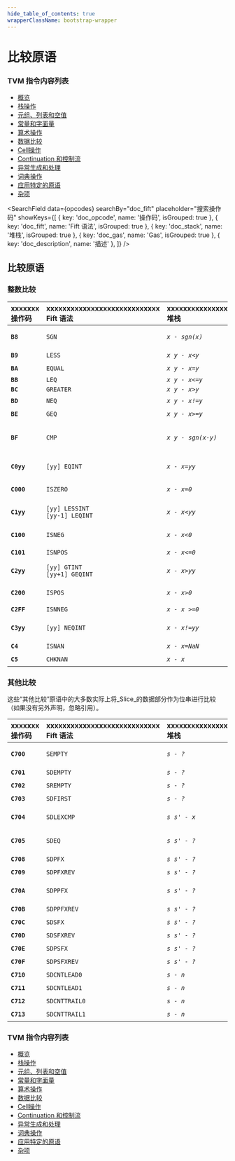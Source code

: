```yaml
---
hide_table_of_contents: true
wrapperClassName: bootstrap-wrapper
---
```



# 比较原语

### TVM 指令内容列表

- [概览](/learn/tvm-instructions/instructions)
- [栈操作](/learn/tvm-instructions/instructions/stack-manipulation)
- [元组、列表和空值](/learn/tvm-instructions/instructions/tuple-list-null)
- [常量和字面量](/learn/tvm-instructions/instructions/constant)
- [算术操作](/learn/tvm-instructions/instructions/arithmetic)
- [数据比较](/learn/tvm-instructions/instructions/data-comparison)
- [Cell操作](/learn/tvm-instructions/instructions/cell-manipulation)
- [Continuation 和控制流](/learn/tvm-instructions/instructions/control-flow)
- [异常生成和处理](/learn/tvm-instructions/instructions/exception-gen-and-handling)
- [词典操作](/learn/tvm-instructions/instructions/dictionary-manipulation)
- [应用特定的原语](/learn/tvm-instructions/instructions/app-specific)
- [杂项](/learn/tvm-instructions/instructions/miscellaneous)

<SearchField
  data={opcodes}
  searchBy="doc_fift"
  placeholder="搜索操作码"
  showKeys={[
    { key: 'doc_opcode', name: '操作码', isGrouped: true },
    { key: 'doc_fift', name: 'Fift 语法', isGrouped: true },
    { key: 'doc_stack', name: '堆栈', isGrouped: true },
    { key: 'doc_gas', name: 'Gas', isGrouped: true },
    { key: 'doc_description', name: '描述' },
  ]}
/>

## 比较原语

### 整数比较

| xxxxxxx<br/>操作码 | xxxxxxxxxxxxxxxxxxxxxxxxxxxx<br/>Fift 语法 | xxxxxxxxxxxxxxxxx<br/>堆栈 | xxxxxxxxxxxxxxxxxxxxxxxxxxxxxxxxxxxxxx<br/>描述                                                   | xxxx<br/>Gas |
| :-------------- | :--------------------------------------- | :----------------------- | :---------------------------------------------------------------------------------------------- | :----------- |
| **`B8`**        | `SGN`                                    | _`x - sgn(x)`_           | 计算整数 `x` 的符号：<br/>`x<0` 时为 `-1`，`x=0` 时为 `0`，`x>0` 时为 `1`。                                      | `18`         |
| **`B9`**        | `LESS`                                   | _`x y - x<y`_            | 如 `x<y`，返回 `-1`，否则返回 `0`。                                                                       | `18`         |
| **`BA`**        | `EQUAL`                                  | _`x y - x=y`_            | 如 `x=y`，返回 `-1`，否则返回 `0`。                                                                       | `18`         |
| **`BB`**        | `LEQ`                                    | _`x y - x<=y`_           |                                                                                                 | `18`         |
| **`BC`**        | `GREATER`                                | _`x y - x>y`_            |                                                                                                 | `18`         |
| **`BD`**        | `NEQ`                                    | _`x y - x!=y`_           | 等同于 [`EQUAL`](#instr-equal) [`NOT`](#instr-not)。                                                | `18`         |
| **`BE`**        | `GEQ`                                    | _`x y - x>=y`_           | 等同于 [`LESS`](#instr-less) [`NOT`](#instr-not)。                                                  | `18`         |
| **`BF`**        | `CMP`                                    | _`x y - sgn(x-y)`_       | 计算 `x-y` 的符号：<br/>`x<y` 时为 `-1`，`x=y` 时为 `0`，`x>y` 时为 `1`。<br/>除非 `x` 或 `y` 为 `NaN`，否则不会发生整数溢出。 | `18`         |
| **`C0yy`**      | `[yy] EQINT`                             | _`x - x=yy`_             | 如 `x=yy`，返回 `-1`，否则返回 `0`。<br/>`-2^7 <= yy < 2^7`。                                              | `26`         |
| **`C000`**      | `ISZERO`                                 | _`x - x=0`_              | 检查一个整数是否为零。对应 Forth 的 `0=`。 Corresponds to Forth's `0=`.                                        | `26`         |
| **`C1yy`**      | `[yy] LESSINT`<br/>`[yy-1] LEQINT`       | _`x - x<yy`_             | 如 `x<yy`，返回 `-1`，否则返回 `0`。<br/>`-2^7 <= yy < 2^7`。                                              | `26`         |
| **`C100`**      | `ISNEG`                                  | _`x - x<0`_              | 检查一个整数是否为负数。对应 Forth 的 `0<`。 Corresponds to Forth's `0<`.                                       | `26`         |
| **`C101`**      | `ISNPOS`                                 | _`x - x<=0`_             | 检查一个整数是否非正。                                                                                     | `26`         |
| **`C2yy`**      | `[yy] GTINT`<br/>`[yy+1] GEQINT`         | _`x - x>yy`_             | 如 `x>yy`，返回 `-1`，否则返回 `0`。<br/>`-2^7 <= yy < 2^7`。                                              | `26`         |
| **`C200`**      | `ISPOS`                                  | _`x - x>0`_              | Checks whether an integer is positive. Corresponds to Forth's `0>`.                             | `26`         |
| **`C2FF`**      | `ISNNEG`                                 | _`x - x >=0`_            | 检查一个整数是否非负。                                                                                     | `26`         |
| **`C3yy`**      | `[yy] NEQINT`                            | _`x - x!=yy`_            | 如 `x!=yy`，返回 `-1`，否则返回 `0`。<br/>`-2^7 <= yy < 2^7`。                                             | `26`         |
| **`C4`**        | `ISNAN`                                  | _`x - x=NaN`_            | 检查 `x` 是否为 `NaN`。                                                                               | `18`         |
| **`C5`**        | `CHKNAN`                                 | _`x - x`_                | 如果 `x` 为 `NaN`，抛出算术溢出异常。                                                                        | `18/68`      |

### 其他比较

这些“其他比较”原语中的大多数实际上将_Slice_的数据部分作为位串进行比较（如果没有另外声明，忽略引用）。

| xxxxxxx<br/>操作码 | xxxxxxxxxxxxxxxxxxxxxxxxxxxx<br/>Fift 语法 | xxxxxxxxxxxxxxxxx<br/>堆栈 | xxxxxxxxxxxxxxxxxxxxxxxxxxxxxxxxxxxxxx<br/>描述                                        | xxxx<br/>Gas |
| :-------------- | :--------------------------------------- | :----------------------- | :----------------------------------------------------------------------------------- | :----------- |
| **`C700`**      | `SEMPTY`                                 | _`s - ?`_                | 检查切片 `s` 是否为空（即，不包含任何数据位和cell引用）。                                                    | `26`         |
| **`C701`**      | `SDEMPTY`                                | _`s - ?`_                | 检查切片 `s` 是否没有数据位。                                                                    | `26`         |
| **`C702`**      | `SREMPTY`                                | _`s - ?`_                | 检查切片 `s` 是否没有引用。                                                                     | `26`         |
| **`C703`**      | `SDFIRST`                                | _`s - ?`_                | 检查切片 `s` 的第一个位是否为一。                                                                  | `26`         |
| **`C704`**      | `SDLEXCMP`                               | _`s s' - x`_             | 字典序比较 `s` 和 `s'` 的数据，根据结果返回 `-1`、0 或 1。                                              | `26`         |
| **`C705`**      | `SDEQ`                                   | _`s s' - ?`_             | 检查 `s` 和 `s'` 的数据部分是否一致，等同于 [`SDLEXCMP`](#instr-sdlexcmp) [`ISZERO`](#instr-iszero)。 | `26`         |
| **`C708`**      | `SDPFX`                                  | _`s s' - ?`_             | 检查 `s` 是否是 `s'` 的前缀。                                                                 | `26`         |
| **`C709`**      | `SDPFXREV`                               | _`s s' - ?`_             | 检查 `s'` 是否是 `s` 的前缀，等同于 [`SWAP`](#instr-swap) [`SDPFX`](#instr-sdpfx)。               | `26`         |
| **`C70A`**      | `SDPPFX`                                 | _`s s' - ?`_             | 检查 `s` 是否是 `s'` 的真前缀（即，一个与 `s'` 不同的前缀）。                                              | `26`         |
| **`C70B`**      | `SDPPFXREV`                              | _`s s' - ?`_             | 检查 `s'` 是否是 `s` 的真前缀。                                                                | `26`         |
| **`C70C`**      | `SDSFX`                                  | _`s s' - ?`_             | 检查 `s` 是否是 `s'` 的后缀。                                                                 | `26`         |
| **`C70D`**      | `SDSFXREV`                               | _`s s' - ?`_             | 检查 `s'` 是否是 `s` 的后缀。                                                                 | `26`         |
| **`C70E`**      | `SDPSFX`                                 | _`s s' - ?`_             | 检查 `s` 是否是 `s'` 的真后缀。                                                                | `26`         |
| **`C70F`**      | `SDPSFXREV`                              | _`s s' - ?`_             | 检查 `s'` 是否是 `s` 的真后缀。                                                                | `26`         |
| **`C710`**      | `SDCNTLEAD0`                             | _`s - n`_                | 返回 `s` 中前导零的数量。                                                                      | `26`         |
| **`C711`**      | `SDCNTLEAD1`                             | _`s - n`_                | 返回 `s` 中前导一的数量。                                                                      | `26`         |
| **`C712`**      | `SDCNTTRAIL0`                            | _`s - n`_                | 返回 `s` 中末尾零的数量。                                                                      | `26`         |
| **`C713`**      | `SDCNTTRAIL1`                            | _`s - n`_                | 返回 `s` 中末尾一的数量。                                                                      | `26`         |

### TVM 指令内容列表

- [概览](/learn/tvm-instructions/instructions)
- [栈操作](/learn/tvm-instructions/instructions/stack-manipulation)
- [元组、列表和空值](/learn/tvm-instructions/instructions/tuple-list-null)
- [常量和字面量](/learn/tvm-instructions/instructions/constant)
- [算术操作](/learn/tvm-instructions/instructions/arithmetic)
- [数据比较](/learn/tvm-instructions/instructions/data-comparison)
- [Cell操作](/learn/tvm-instructions/instructions/cell-manipulation)
- [Continuation 和控制流](/learn/tvm-instructions/instructions/control-flow)
- [异常生成和处理](/learn/tvm-instructions/instructions/exception-gen-and-handling)
- [词典操作](/learn/tvm-instructions/instructions/dictionary-manipulation)
- [应用特定的原语](/learn/tvm-instructions/instructions/app-specific)
- [杂项](/learn/tvm-instructions/instructions/miscellaneous)
